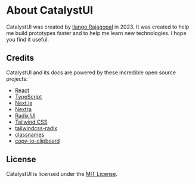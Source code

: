 # About CatalystUI

CatalystUI was created by [Ilango Rajagopal](https://i4o.dev/) in 2023. It was created to help me build prototypes faster and to help me learn new technologies. I hope you find it useful.

## Credits

CatalystUI and its docs are powered by these incredible open source projects:

-   [React](https://reactjs.org/)
-   [TypeScript](https://www.typescriptlang.org/)
-   [Next.js](https://nextjs.org/)
-   [Nextra](https://nextra.site/)
-   [Radix UI](https://www.radix-ui.com/)
-   [Tailwind CSS](https://tailwindcss.com/)
-   [tailwindcss-radix](https://github.com/ecklf/tailwindcss-radix)
-   [classnames](https://github.com/JedWatson/classnames)
-   [copy-to-clipboard](https://github.com/sudodoki/copy-to-clipboard)

## License

CatalystUI is licensed under the [MIT License](https://github.com/i4o-oss/catalystui/blob/main/LICENSE).
